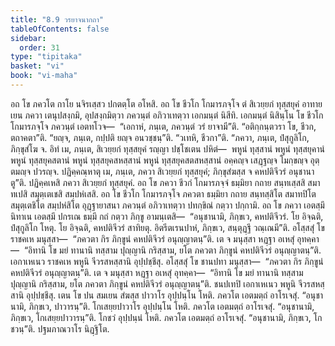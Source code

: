 ```yaml
---
title: "8.9 วรยาจนากถา"
tableOfContents: false
sidebar:
  order: 31
type: "tipitaka"
basket: "vi"
book: "vi-maha"
---
```



<DynamicBreadcrumb />

<Division number="337" book="vi-maha">

<Paragraph number="1587" book="vi-maha">
อถ โข ภควโต กาโย นจิรเสฺสว ปกตตฺโต อโหสิ. อถ โข ชีวโก โกมารภจฺโจ ตํ สิเวยฺยกํ ทุสฺสยุคํ อาทาย เยน ภควา เตนุปสงฺกมิ, อุปสงฺกมิตฺวา ภควนฺตํ อภิวาเทตฺวา เอกมนฺตํ นิสีทิ. เอกมนฺตํ นิสินฺโน โข ชีวโก โกมารภจฺโจ ภควนฺตํ เอตทโวจ—  “เอกาหํ, ภนฺเต, ภควนฺตํ วรํ ยาจามี”ติ. “อติกฺกนฺตวรา โข, ชีวก, ตถาคตา”ติ. “ยญฺจ, ภนฺเต, กปฺปติ ยญฺจ อนวชฺชนฺ”ติ. “วเทหิ, ชีวกา”ติ. “ภควา, ภนฺเต, ปํสุกูลิโก, ภิกฺขุสํโฆ จ. อิทํ เม, ภนฺเต, สิเวยฺยกํ ทุสฺสยุคํ รญฺญา ปชฺโชเตน ปหิตํ—  พหูนํ ทุสฺสานํ พหูนํ ทุสฺสยุคานํ พหูนํ ทุสฺสยุคสตานํ พหูนํ ทุสฺสยุคสหสฺสานํ พหูนํ ทุสฺสยุคสตสหสฺสานํ อคฺคญฺจ เสฏฺฐญฺจ โมกฺขญฺจ อุตฺตมญฺจ ปวรญฺจ. ปฏิคฺคณฺหาตุ เม, ภนฺเต, ภควา สิเวยฺยกํ ทุสฺสยุคํ; ภิกฺขุสํฆสฺส จ คหปติจีวรํ อนุชานาตู”ติ. ปฏิคฺคเหสิ ภควา สิเวยฺยกํ ทุสฺสยุคํ. อถ โข ภควา ชีวกํ โกมารภจฺจํ ธมฺมิยา กถาย สนฺทเสฺสสิ สมาทเปสิ สมุตฺเตเชสิ สมฺปหํเสสิ. อถ โข ชีวโก โกมารภจฺโจ ภควตา ธมฺมิยา กถาย สนฺทสฺสิโต สมาทปิโต สมุตฺเตชิโต สมฺปหํสิโต อุฏฺฐายาสนา ภควนฺตํ อภิวาเทตฺวา ปทกฺขิณํ กตฺวา ปกฺกามิ. อถ โข ภควา เอตสฺมึ นิทาเน เอตสฺมึ ปกรเณ ธมฺมึ กถํ กตฺวา ภิกฺขู อามนฺเตสิ—  “อนุชานามิ, ภิกฺขเว, คหปติจีวรํ. โย อิจฺฉติ, ปํสุกูลิโก โหตุ. โย อิจฺฉติ, คหปติจีวรํ สาทิยตุ. อิตรีตเรนปาหํ, ภิกฺขเว, สนฺตุฏฺฐึ วณฺเณมี”ติ.
</Paragraph>

<Paragraph number="1588" book="vi-maha">
อโสฺสสุํ โข ราชคเห มนุสฺสา—  “ภควตา กิร ภิกฺขูนํ คหปติจีวรํ อนุญฺญาตนฺ”ติ. เต จ มนุสฺสา หฏฺฐา อเหสุํ อุทคฺคา—  “อิทานิ โข มยํ ทานานิ ทสฺสาม ปุญฺญานิ กริสฺสาม, ยโต ภควตา ภิกฺขูนํ คหปติจีวรํ อนุญฺญาตนฺ”ติ. เอกาเหเนว ราชคเห พหูนิ จีวรสหสฺสานิ อุปฺปชฺชึสุ.
</Paragraph>

<Paragraph number="1589" book="vi-maha">
อโสฺสสุํ โข ชานปทา มนุสฺสา—  “ภควตา กิร ภิกฺขูนํ คหปติจีวรํ อนุญฺญาตนฺ”ติ. เต จ มนุสฺสา หฏฺฐา อเหสุํ อุทคฺคา—  “อิทานิ โข มยํ ทานานิ ทสฺสาม ปุญฺญานิ กริสฺสาม, ยโต ภควตา ภิกฺขูนํ คหปติจีวรํ อนุญฺญาตนฺ”ติ. ชนปเทปิ เอกาเหเนว พหูนิ จีวรสหสฺสานิ อุปฺปชฺชึสุ.
</Paragraph>

<Paragraph number="1590" book="vi-maha">
เตน โข ปน สมเยน สํฆสฺส ปาวาโร อุปฺปนฺโน โหติ. ภควโต เอตมตฺถํ อาโรเจสุํ. “อนุชานามิ, ภิกฺขเว, ปาวารนฺ”ติ.
</Paragraph>

<Paragraph number="1591" book="vi-maha">
โกเสยฺยปาวาโร อุปฺปนฺโน โหติ. ภควโต เอตมตฺถํ อาโรเจสุํ. “อนุชานามิ, ภิกฺขเว, โกเสยฺยปาวารนฺ”ติ.
</Paragraph>

<Paragraph number="1592" book="vi-maha">
โกชวํ อุปฺปนฺนํ โหติ. ภควโต เอตมตฺถํ อาโรเจสุํ. “อนุชานามิ, ภิกฺขเว, โกชวนฺ”ติ.

</Paragraph>
</Division>

<Paragraph number="1593" type="center" book="vi-maha">
ปฐมภาณวาโร นิฏฺฐิโต.
</Paragraph>